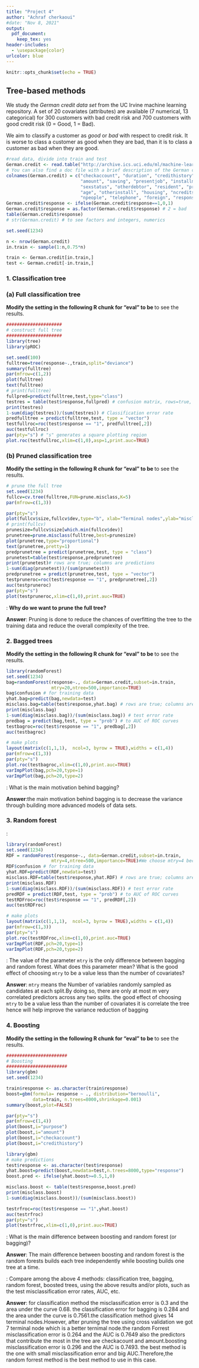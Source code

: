 ---
title: "Project 4"
author: "Achraf cherkaoui"
#date: "Nov 8, 2021"
output: 
  pdf_document:
    keep_tex: yes  
header-includes:
  - \usepackage{color}  
urlcolor: blue  
---

```{r setup, include=FALSE}
knitr::opts_chunk$set(echo = TRUE)
```

## Tree-based methods

We study the *German credit data set * from the UC Irvine machine learning repository. 
A set of 20 covariates (attributes) are available (7 numerical, 13 categorical) for 300 customers with bad credit risk and 700 customers with good credit risk (0 = Good, 1 = Bad). 

We aim to classify a customer as *good* or *bad* with respect to credit risk. It is worse to class a customer as good when they are bad, than it is to class a customer as bad when they are good.
 
```{r, echo=TRUE,warning=FALSE,message=FALSE, eval=TRUE,out.width='90%', fig.align='center', fig.pos='h',fig.width=8,fig.height=3}  
#read data, divide into train and test
German.credit <- read.table("http://archive.ics.uci.edu/ml/machine-learning-databases/statlog/german/german.data", stringsAsFactors = TRUE)
# You can also find a doc file with a brief description of the German credit dataset on the web.
colnames(German.credit) = c("checkaccount", "duration", "credithistory", "purpose", 
                            "amount", "saving", "presentjob", "installmentrate", 
                            "sexstatus", "otherdebtor", "resident", "property", 
                            "age", "otherinstall", "housing", "ncredits", "job", 
                            "npeople", "telephone", "foreign", "response")
German.credit$response <- ifelse(German.credit$response==1,0,1)
German.credit$response = as.factor(German.credit$response) # 2 = bad
table(German.credit$response)
# str(German.credit) # to see factors and integers, numerics

set.seed(1234) 

n <- nrow(German.credit)
in.train <- sample(1:n,0.75*n)

train <- German.credit[in.train,]
test <- German.credit[-in.train,]
```

\textbf{We want to try all 4 tree methods: single classification tree, bagging, random forest, boosting}

### 1. Classification tree 

### (a) Full classification tree 

**Modify the setting in the following R chunk for "eval" to be  \color{red}{eval=TRUE}**  to see the results.

```{r, echo=TRUE,warning=FALSE,message=FALSE, eval=TRUE,out.width='70%', fig.align='center', fig.pos='h',fig.width=8,fig.height=4}  
#####################
# construct full tree
#####################
library(tree)
library(pROC)

set.seed(100) 
fulltree=tree(response~.,train,split="deviance")
summary(fulltree)
par(mfrow=c(1,2))
plot(fulltree)
text(fulltree)
# print(fulltree)
fullpred=predict(fulltree,test,type="class")
testres = table(test$response,fullpred) # confusion matrix, rows=true, columns = predictions
print(testres)
1-sum(diag(testres))/(sum(testres)) # Classification error rate
predfulltree = predict(fulltree,test, type = "vector")
testfullroc=roc(test$response == "1", predfulltree[,2])
auc(testfullroc)
par(pty="s") # "s" generates a square plotting region
plot.roc(testfullroc,xlim=c(1,0),asp=1,print.auc=TRUE)
```
 
 
### (b) Pruned classification tree

**Modify the setting in the following R chunk for "eval" to be  \color{red}{eval=TRUE}**  to see the results.

```{r, echo=TRUE,warning=FALSE,message=FALSE, eval=FALSE,out.width='90%', fig.align='center', fig.pos='h',fig.width=8,fig.height=3}  
# prune the full tree
set.seed(1234)
fullcv=cv.tree(fulltree,FUN=prune.misclass,K=5)
par(mfrow=c(1,3))

par(pty="s")
plot(fullcv$size,fullcv$dev,type="b", xlab="Terminal nodes",ylab="misclassifications")
# print(fullcv)
prunesize=fullcv$size[which.min(fullcv$dev)]
prunetree=prune.misclass(fulltree,best=prunesize) 
plot(prunetree,type="proportional")
text(prunetree,pretty=1)
predprunetree = predict(prunetree,test, type = "class")
prunetest=table(test$response,predprunetree)
print(prunetest)# rows are true; columns are predictions
1-sum(diag(prunetest))/(sum(prunetest))
predprunetree = predict(prunetree,test, type = "vector")
testpruneroc=roc(test$response == "1", predprunetree[,2])
auc(testpruneroc)
par(pty="s")
plot(testpruneroc,xlim=c(1,0),print.auc=TRUE)
```
 

**\color{red}{Question 1}**: **Why do we want to prune the full tree?**

**Answer**: Pruning is done to reduce the chances of overfitting the tree to the training data and reduce the overall complexity of the tree.

### 2. Bagged trees

**Modify the setting in the following R chunk for "eval" to be  \color{red}{eval=TRUE}** to see the results.

```{r, echo=TRUE,warning=FALSE,message=FALSE, eval=FALSE,out.width='90%',fig.align='center', fig.pos='h',fig.width=8,fig.height=3}  
library(randomForest)
set.seed(1234)
bag=randomForest(response~., data=German.credit,subset=in.train,
                 mtry=20,ntree=500,importance=TRUE)
bag$confusion # for training data
yhat.bag=predict(bag,newdata=test)
misclass.bag=table(test$response,yhat.bag) # rows are true; columns are predictions
print(misclass.bag)
1-sum(diag(misclass.bag))/(sum(misclass.bag)) # test error rate
predbag = predict(bag,test, type = "prob") # to AUC of ROC curves
testbagroc=roc(test$response == "1", predbag[,2])
auc(testbagroc) 

# make plots 
layout(matrix(c(1,1,1),  ncol=3, byrow = TRUE),widths = c(1,4))
par(mfrow=c(1,3))
par(pty="s")
plot.roc(testbagroc,xlim=c(1,0),print.auc=TRUE)
varImpPlot(bag,pch=20,type=1)
varImpPlot(bag,pch=20,type=2)
```


**\color{red}{Question 2}**: What is the main motivation behind bagging? 

**Answer**:the main motivation behind bagging is to  decrease the variance through building more advanced models of data sets.

### 3. Random forest 

**\color{red}{Question 3}**: 
\begin{enumerate}
\item Plug in your code in the following R chunk for using random forest method to the train and make predictions for test, calculate ROC curves, etc. 
\item The code will be similar to code for bagging method with only one parameter `mtry` being different (use the number for `mtry` suggested in the book or notes).  
\item Please use your own name for the returned random forest model, predictions, etc.
\end{enumerate}

```{r, echo=TRUE,warning=FALSE,message=FALSE,eval=TRUE,out.width='90%', fig.align='center', fig.pos='h',fig.width=8,fig.height=3}  
library(randomForest)
set.seed(1234)
RDF = randomForest(response~., data=German.credit,subset=in.train,
                 mtry=4,ntree=500,importance=TRUE)#We choose mtry=4 because sqrt(20) = 4 approximately.
RDF$confusion # for training data
yhat.RDF=predict(RDF,newdata=test)
misclass.RDF=table(test$response,yhat.RDF) # rows are true; columns are predictions
print(misclass.RDF)
1-sum(diag(misclass.RDF))/(sum(misclass.RDF)) # test error rate
predRDF = predict(RDF,test, type = "prob") # to AUC of ROC curves
testRDFroc=roc(test$response == "1", predRDF[,2])
auc(testRDFroc) 

# make plots 
layout(matrix(c(1,1,1),  ncol=3, byrow = TRUE),widths = c(1,4))
par(mfrow=c(1,3))
par(pty="s")
plot.roc(testRDFroc,xlim=c(1,0),print.auc=TRUE)
varImpPlot(RDF,pch=20,type=1)
varImpPlot(RDF,pch=20,type=2)
```

**\color{red}{Question 4}**: The value of the parameter `mtry` is the only difference between bagging and random forest. What does this parameter mean? What is the good effect of choosing `mtry` to be a value less than the number of covariates? 

**Answer**: `mtry` means the Number of variables randomly sampled as candidates at each split.By doing so, there are only at most m very correlated
predictors across any two splits. the good effect of choosing `mtry` to be a value less than the number of covariates it is correlate the tree hence will help improve the variance reduction of bagging 

### 4. Boosting

**Modify the setting in the following R chunk for "eval" to be  \color{red}{eval=TRUE}** to see the results.

```{r, echo=TRUE,warning=FALSE,message=FALSE,eval=TRUE,out.width='50%',  fig.pos='h',fig.width=8,fig.height=5}  
#######################
# Boosting
#######################
library(gbm)
set.seed(1234)

train$response <- as.character(train$response)
boost=gbm(formula= response ~ ., distribution="bernoulli",
          data=train, n.trees=8000,shrinkage=0.001)
summary(boost,plot=FALSE)

par(pty="s")
par(mfrow=c(1,4)) 
plot(boost,i="purpose")
plot(boost,i="amount")
plot(boost,i="checkaccount") 
plot(boost,i="credithistory") 
```


```{r, echo=TRUE,warning=FALSE,message=FALSE, eval=FALSE,out.width='65%',  fig.pos='h',fig.width=8,fig.height=5}  

library(gbm) 
# make predictions
test$response <- as.character(test$response)
yhat.boost=predict(boost,newdata=test,n.trees=8000,type="response") 
boost.pred <- ifelse(yhat.boost>=0.5,1,0)

misclass.boost <- table(test$response,boost.pred)
print(misclass.boost)
1-sum(diag(misclass.boost))/(sum(misclass.boost))

testrfroc=roc(test$response == "1",yhat.boost)
auc(testrfroc) 
par(pty="s")
plot(testrfroc,xlim=c(1,0),print.auc=TRUE) 
```

**\color{red}{Question 5}**: What is the main difference between boosting and random forest (or bagging)?

**Answer**: The main difference between boosting and random forest is the random forests builds each tree independently while  boosting builds one tree at a time.

**\color{red}{Question 6}**: Compare among the above 4 methods: classification tree, bagging, random forest, boosted trees, using the above results and/or plots, such as the test misclassification error rates, AUC, etc. 

**Answer**: for classification method the misclassification error is 0.3 and the area under the curve 0.68. the classification error for bagging is 0.284 and the area under the curve is 0.7561.the classification method gives 14  terminal nodes.However, after pruning the tree using cross validation we got 7 terminal node which is a better ternimal node.the random Forrest  misclassification error is 0.264 and the AUC is 0.7649 also the predictors that contribute the most in the tree are checkacount and amount.boosting misclassification error is 0.296 and the AUC is 0.7493. the best method is the one with small misclassification error and big AUC.Therefore,the random forrest method is the best method to use in this case. 


